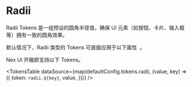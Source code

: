 
# Radii

Radii Tokens 是一组预设的圆角半径值，确保 UI 元素（如按钮、卡片、输入框等）拥有一致的圆角效果。

<Callout type='info'>
  <span className='x:float-left'>
    默认情况下，Radii 类型的 Tokens 可直接应用于以下属性&nbsp;
  </span>
  <AvailableProps.Radii />
  <span>。</span>
</Callout>

Nex UI 开箱即支持以下 Tokens。

<TokensTable
  dataSource={map(defaultConfig.tokens.radii, (value, key) => ({
    token: `radii.${key}`,
    value,
  }))}
/>
